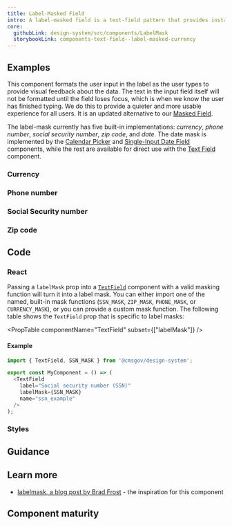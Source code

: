 ```yaml
---
title: Label-Masked Field
intro: A label-masked field is a text-field pattern that provides instant, visual feedback about how inputed data is being interpreted without creating a noisy aural experience.
core:
  githubLink: design-system/src/components/LabelMask
  storybookLink: components-text-field--label-masked-currency
---
```


## Examples

This component formats the user input in the label as the user types to provide visual feedback about the data. The text in the input field itself will not be formatted until the field loses focus, which is when we know the user has finished typing. We do this to provide a quieter and more usable experience for all users. It is an updated alternative to our [Masked Field](/components/text-field/masked-field/).

The label-mask currently has five built-in implementations: _currency_, _phone number_, _social security number_, _zip code_, and _date_. The date mask is implemented by the [Calendar Picker](/components/date-field/date-picker/) and [Single-Input Date Field](/components/date-field/single-input-date-field/) components, while the rest are available for direct use with the [Text Field](/components/text-field/) component.

### Currency

<StorybookExample
  componentName="currency"
  storyId="components-text-field--label-masked-currency"
/>

### Phone number

<StorybookExample
  componentName="phone"
  storyId="components-text-field--label-masked-phone"
/>

### Social Security number

<StorybookExample
  componentName="ssn"
  storyId="components-text-field--label-masked-ssn"
/>

### Zip code

<StorybookExample
  componentName="zip"
  storyId="components-text-field--label-masked-postal-code"
/>

## Code 

### React

Passing a `labelMask` prop into a [`TextField`](/components/text-field/) component with a valid masking function will turn it into a label mask. You can either import one of the named, built-in mask functions (`SSN_MASK`, `ZIP_MASK`, `PHONE_MASK`, or `CURRENCY_MASK`), or you can provide a custom mask function. The following table shows the `TextField` prop that is specific to label masks:

<PropTable componentName="TextField" subset={["labelMask"]} />

#### Example

```js
import { TextField, SSN_MASK } from '@cmsgov/design-system';

export const MyComponent = () => (
  <TextField
    label="Social security number (SSN)"
    labelMask={SSN_MASK}
    name="ssn_example"
  />
);
```

### Styles

## Guidance

## Learn more

- [labelmask, a blog post by Brad Frost](https://bradfrost.com/blog/post/labelmask/) - the inspiration for this component

## Component maturity

<MaturityChecklist
  a11yStandards={true}
  color={true}
  forcedColors={true}
  screenReaders={true}
  keyboardNavigable={true}
  storybook={true}
  responsive={true}
  spanish={null}
  completeUiKit={false}
  responsiveUiKit={false}
  tokensInCode={true}
  tokensInSketch={true}
/>
